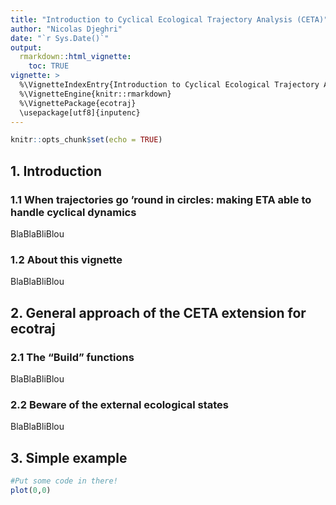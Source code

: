 ```yaml
---
title: "Introduction to Cyclical Ecological Trajectory Analysis (CETA)"
author: "Nicolas Djeghri"
date: "`r Sys.Date()`"
output: 
  rmarkdown::html_vignette:
    toc: TRUE
vignette: >
  %\VignetteIndexEntry{Introduction to Cyclical Ecological Trajectory Analysis (CETA)}
  %\VignetteEngine{knitr::rmarkdown}
  %\VignettePackage{ecotraj}
  \usepackage[utf8]{inputenc}
---
```


```r
knitr::opts_chunk$set(echo = TRUE)
```

## 1. Introduction

### 1.1 When trajectories go 'round in circles: making ETA able to handle cyclical dynamics
BlaBlaBliBlou

### 1.2 About this vignette
BlaBlaBliBlou

## 2. General approach of the CETA extension for ecotraj

### 2.1 The "Build" functions
BlaBlaBliBlou

### 2.2 Beware of the external ecological states
BlaBlaBliBlou

## 3. Simple example
```r
#Put some code in there!
plot(0,0)
```

